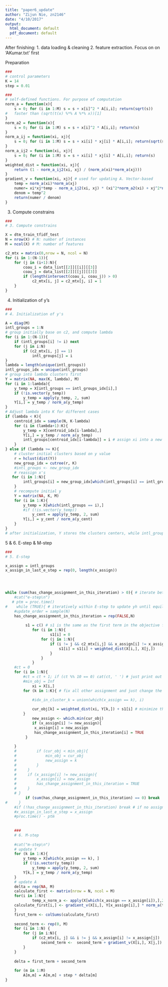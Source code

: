 ```yaml
---
title: "paper6_update"
author: "Zijun Nie, zn2146"
date: "4/10/2017"
output:
  html_document: default
  pdf_document: default
---
```


After finishing: 1. data loading & cleaning 2. feature extraction. Focus on on 'AKumar.txt' first

Preparation 

```r
###
# control parameters
K = 14
step = 0.01

###
# self-defined functions. For purpose of computation
norm_a = function(x){
    s = 0; for (i in 1:M) s = s + x[i]^2 * A[i,i]; return(sqrt(s))
#   faster than (sqrt(t(x) %*% A %*% x))[1]
}
norm_a2 = function(x){
    s = 0; for (i in 1:M) s = s + x[i]^2 * A[i,i]; return(s)
}
norm_a_ij = function(xi, xj){
    s = 0; for (i in 1:M) s = s + xi[i] * xj[i] * A[i,i]; return(sqrt(s))
}
norm_a_ij2 = function(xi, xj){
    s = 0; for (i in 1:M) s = s + xi[i] * xj[i] * A[i,i]; return(s)
}
weighted_dist = function(xi, xj){
    return (1 - norm_a_ij2(xi, xj) / (norm_a(xi)*norm_a(xj)))
}
gradient_v = function(xi, xj){ # used for updating A. Vector-based
    temp = norm_a(xi)*norm_a(xj)
    numer= xi*xj*temp - norm_a_ij2(xi, xj) * (xi^2*norm_a2(xi) + xj^2*norm_a2(xj)) / (2*temp)
    denom = temp^2
    return(numer / denom)
}
```

3. Compute constrains 

```r
###
# 3. Compute constrains 

X = dtm_train_tfidf_test 
N = nrow(X) # N: number of instances
M = ncol(X) # M: number of features 

c2_mtx = matrix(0,nrow = N, ncol = N)
for (i in 1:(N-1)){
    for (j in (i+1):N){
        coau_i = data_list[[2]][[i]][[3]]
        coau_j = data_list[[2]][[j]][[3]]
        if (length(intersect(coau_i, coau_j)) > 0)
            c2_mtx[i, j] = c2_mtx[j, i] = 1
    }
}
```

4. Initialization of y's

```r
###
# 4. Initialization of y's

A = diag(M)
intl_groups = 1:N
# group initially base on c2, and compute lambda
for (i in 1:(N-1)){
    if (intl_groups[i] != i) next
    for (j in i:N) 
        if (c2_mtx[i, j] == 1) 
            intl_groups[j] = i
}
lambda = length(unique(intl_groups))
intl_groups_idx = unique(intl_groups)
# group into lambda clusters first
Y = matrix(NA, max(K, lambda), M)
for (i in 1:lambda){
    y_temp = X[intl_groups == intl_groups_idx[i],]
    if (!is.vector(y_temp))
        y_temp = apply(y_temp, 2, sum)
    Y[i,] = y_temp / norm_a(y_temp)
}
# Adjust lambda into K for different cases
if (lambda < K){
    centroid_idx = sample(N, K-lambda)
    for (i in (lambda+1):K){
        y_temp = X[centroid_idx[i-lambda],]
        Y[i,] = y_temp / norm_a(y_temp)
        intl_groups[centroid_idx[i-lambda]] = i # assign xi into a new group, with only itself in the group
    }
} else if (lambda >= K){
    # cluster initial clusters based on y value
    r = hclust(dist(Y))
    new_group_idx = cutree(r, K)
    #intl_groups <- new_group_idx
    # reassign x's
   for (i in 1:N){
        intl_groups[i] = new_group_idx[which(intl_groups[i] == intl_groups_idx)] 
    }
    # recompute initial y
    Y = matrix(NA, K, M)
    for (i in 1:K){
        y_temp = X[which(intl_groups == i),]
        #if (!is.vector(y_temp))
            y_cent = apply(y_temp, 2, sum)
        Y[i,] = y_cent / norm_a(y_cent)
    }
}
# after initialization, Y stores the clusters centers, while intl_groups stores the initial clustering for all papers
```

5 & 6. E-step & M-step

```r
###
# 5. E-step

x_assign = intl_groups
x_assign_in_last_e_step = rep(0, length(x_assign))




while (sum(has_change_assignment_in_this_iteration) > 0){ # iterate between E-step & M-step
    #cat("e-step\n")
   # ptm = proc.time()
#    while (TRUE){ # iteratively within E-step to update yh until equilibrium
    #update_order = sample(N)
    has_change_assignment_in_this_iteration = rep(FALSE,N)
    
         s1 = c() # s1 is the same as the first term in the objective function (in Part 4.1), except that change the not-equality sign into equality sign
            for (i in 1:N){
                    s1[i] = 0
                for (j in 1:N){
                    if (i != j && c2_mtx[i,j] && x_assign[i] != x_assign[j]){ 
                        s1[i] = s1[i] + weighted_dist(X[i,], X[j,])
                    }
                }
            }
    #ct = 0
    for (i in 1:N){
        #ct = ct + 1; if (ct %% 10 == 0) cat(ct, ' ') # just print out the current status
        #min_obj = Inf
            xi = X[i,]
        for (k in 1:K){ # fix all other assignment and just change the assignment for one paper
            
            #idx_in_cluster_k = union(which(x_assign == k), i)

            cur_obj[k] = weighted_dist(xi, Y[k,]) + s1[i] # minimize the original objective function is equivalent of minimize this objective function (i.e. cur_obj)
        }
            new_assign <- which.min(cur_obj)
            if (x_assign[i] != new_assign){
             x_assign[i] = new_assign
             has_change_assignment_in_this_iteration[i] = TRUE
         }
            
    }
    #         if (cur_obj < min_obj){
    #             min_obj = cur_obj
    #             new_assign = k
    #         }
    #     }
    #     if (x_assign[i] != new_assign){
    #         x_assign[i] = new_assign
    #         has_change_assignment_in_this_iteration = TRUE
    #     }
    # }
         if (sum(has_change_assignment_in_this_iteration) == 0) break
#     }
    #if (!has_change_assignment_in_this_iteration) break # if no assignment change from last e-step, the EM algorithm finish
    #x_assign_in_last_e_step = x_assign
    #proc.time() - ptm
   
     
    ###
    # 6. M-step
    
    #cat("m-step\n")
    # update Y
    for (k in 1:K){
        y_temp = X[which(x_assign == k), ]
        if (!is.vector(y_temp))
            y_temp = apply(y_temp, 2, sum)
        Y[k,] = y_temp / norm_a(y_temp)
    }
    # update A
    delta = rep(NA, M)
    calculate_first <- matrix(nrow = N, ncol = M)
    for(i in 1:N){
            temp_x_norm_a <- apply(X[which(x_assign == x_assign[i]),],2,sum)
    calculate_first[i,] <- gradient_v(X[i,], Y[x_assign[i],] * norm_a(temp_x_norm_a)) 
    }
    first_term <- colSums(calculate_first)
    
    second_term <- rep(0, M)
    for (i in 1:N) {
        for (j in i:N){ 
            if (c2_mtx[i, j] && i != j && x_assign[i] != x_assign[j]) 
                second_term <-  second_term + gradient_v(X[i,], X[j,])
        }
    }
    
    delta = first_term + second_term
    
    for (m in 1:M)
        A[m,m] = A[m,m] + step * delta[m]
}
```